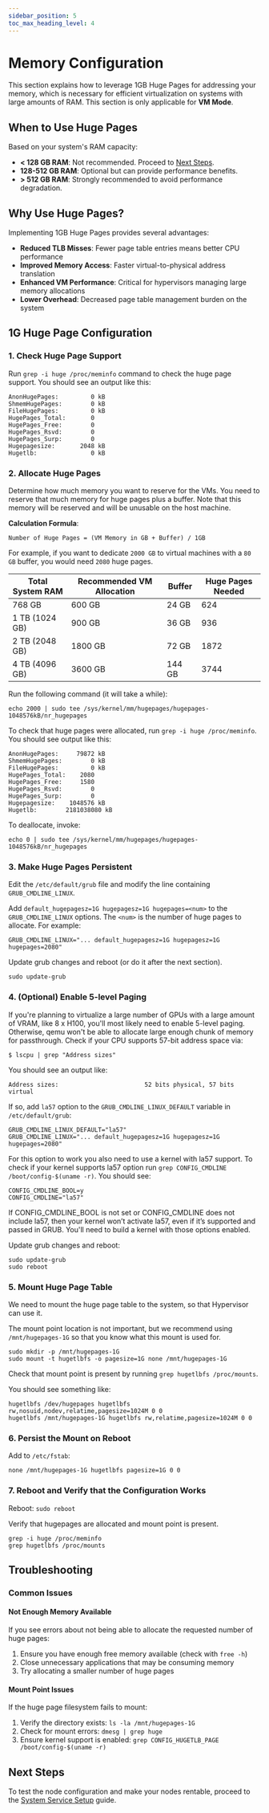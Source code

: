 ```yaml
---
sidebar_position: 5
toc_max_heading_level: 4
---
```


# Memory Configuration

This section explains how to leverage 1GB Huge Pages for addressing your memory, which is necessary
for efficient virtualization on systems with large amounts of RAM. This section is only applicable for **VM Mode**.

## When to Use Huge Pages

Based on your system's RAM capacity:

- **< 128 GB RAM**: Not recommended. Proceed to [Next Steps](#next-steps).
- **128-512 GB RAM**: Optional but can provide performance benefits.
- **> 512 GB RAM**: Strongly recommended to avoid performance degradation.

## Why Use Huge Pages?

Implementing 1GB Huge Pages provides several advantages:

- **Reduced TLB Misses**: Fewer page table entries means better CPU performance
- **Improved Memory Access**: Faster virtual-to-physical address translation
- **Enhanced VM Performance**: Critical for hypervisors managing large memory allocations
- **Lower Overhead**: Decreased page table management burden on the system

## 1G Huge Page Configuration

### 1. Check Huge Page Support

Run `grep -i huge /proc/meminfo` command to check the huge page support. You should see an output like this:
```
AnonHugePages:         0 kB
ShmemHugePages:        0 kB
FileHugePages:         0 kB
HugePages_Total:       0
HugePages_Free:        0
HugePages_Rsvd:        0
HugePages_Surp:        0
Hugepagesize:       2048 kB
Hugetlb:               0 kB
```

### 2. Allocate Huge Pages

Determine how much memory you want to reserve for the VMs. You need to reserve that much memory for huge pages
plus a buffer. Note that this memory will be reserved and will be unusable on the host machine.

**Calculation Formula**:
```
Number of Huge Pages = (VM Memory in GB + Buffer) / 1GB
```

For example, if you want to dedicate `2000 GB` to virtual machines with a `80 GB` buffer, you would need `2080` huge pages.

| Total System RAM | Recommended VM Allocation | Buffer | Huge Pages Needed |
|------------------|---------------------------|--------|-------------------|
| 768 GB           | 600 GB                    | 24 GB  | 624               |
| 1 TB (1024 GB)   | 900 GB                    | 36 GB  | 936               |
| 2 TB (2048 GB)   | 1800 GB                   | 72 GB  | 1872              |
| 4 TB (4096 GB)   | 3600 GB                   | 144 GB | 3744              |

Run the following command (it will take a while):
```
echo 2000 | sudo tee /sys/kernel/mm/hugepages/hugepages-1048576kB/nr_hugepages
```

To check that huge pages were allocated, run `grep -i huge /proc/meminfo`. You should see output like this:
```
AnonHugePages:     79872 kB
ShmemHugePages:        0 kB
FileHugePages:         0 kB
HugePages_Total:    2080
HugePages_Free:     1580
HugePages_Rsvd:        0
HugePages_Surp:        0
Hugepagesize:    1048576 kB
Hugetlb:        2181038080 kB
```

To deallocate, invoke:
```
echo 0 | sudo tee /sys/kernel/mm/hugepages/hugepages-1048576kB/nr_hugepages
```

### 3. Make Huge Pages Persistent

Edit the `/etc/default/grub` file and modify the line containing `GRUB_CMDLINE_LINUX`.

Add `default_hugepagesz=1G hugepagesz=1G hugepages=<num>` to the `GRUB_CMDLINE_LINUX` options.
The `<num>` is the number of huge pages to allocate. For example:
```
GRUB_CMDLINE_LINUX="... default_hugepagesz=1G hugepagesz=1G hugepages=2080"
```

Update grub changes and reboot (or do it after the next section).
```
sudo update-grub
```

### 4. (Optional) Enable 5-level Paging

If you're planning to virtualize a large number of GPUs with a large amount of VRAM, like 8 x H100,
you'll most likely need to enable 5-level paging. Otherwise, qemu won't be able to allocate
large enough chunk of memory for passthrough. Check if your CPU supports 57-bit address space via:
```
$ lscpu | grep "Address sizes"
```

You should see an output like:
```
Address sizes:                        52 bits physical, 57 bits virtual
```

If so, add `la57` option to the `GRUB_CMDLINE_LINUX_DEFAULT` variable in `/etc/default/grub`:
```
GRUB_CMDLINE_LINUX_DEFAULT="la57"
GRUB_CMDLINE_LINUX="... default_hugepagesz=1G hugepagesz=1G hugepages=2080"
```

For this option to work you also need to use a kernel with la57 support. To check if your kernel supports
la57 option run `grep CONFIG_CMDLINE /boot/config-$(uname -r)`. You should see:
```
CONFIG_CMDLINE_BOOL=y
CONFIG_CMDLINE="la57"
```

If CONFIG_CMDLINE_BOOL is not set or CONFIG_CMDLINE does not include la57, then your kernel won’t activate la57,
even if it’s supported and passed in GRUB. You'll need to build a kernel with those options enabled.

Update grub changes and reboot:
```
sudo update-grub
sudo reboot
```

### 5. Mount Huge Page Table

We need to mount the huge page table to the system, so that Hypervisor can use it.

The mount point location is not important, but we recommend using `/mnt/hugepages-1G` so that you know
what this mount is used for.

```
sudo mkdir -p /mnt/hugepages-1G
sudo mount -t hugetlbfs -o pagesize=1G none /mnt/hugepages-1G
```

Check that mount point is present by running `grep hugetlbfs /proc/mounts`.

You should see something like:
```
hugetlbfs /dev/hugepages hugetlbfs rw,nosuid,nodev,relatime,pagesize=1024M 0 0
hugetlbfs /mnt/hugepages-1G hugetlbfs rw,relatime,pagesize=1024M 0 0
```

### 6. Persist the Mount on Reboot

Add to `/etc/fstab`:

```
none /mnt/hugepages-1G hugetlbfs pagesize=1G 0 0
```

### 7. Reboot and Verify that the Configuration Works

Reboot: `sudo reboot`

Verify that hugepages are allocated and mount point is present.
```
grep -i huge /proc/meminfo
grep hugetlbfs /proc/mounts
```

## Troubleshooting

### Common Issues

#### Not Enough Memory Available

If you see errors about not being able to allocate the requested number of huge pages:

1. Ensure you have enough free memory available (check with `free -h`)
2. Close unnecessary applications that may be consuming memory
3. Try allocating a smaller number of huge pages

#### Mount Point Issues

If the huge page filesystem fails to mount:

1. Verify the directory exists: `ls -la /mnt/hugepages-1G`
2. Check for mount errors: `dmesg | grep huge`
3. Ensure kernel support is enabled: `grep CONFIG_HUGETLB_PAGE /boot/config-$(uname -r)`

## Next Steps

To test the node configuration and make your nodes rentable, proceed to the [System Service Setup](./system_service) guide.
